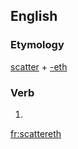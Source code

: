 ==English==

===Etymology===
[[scatter]] + [[-eth]]

===Verb===
{{head|en|verb form}}

# {{en-archaic third-person singular of|scatter}}

[[fr:scattereth]]